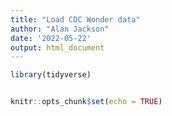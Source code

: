 ```yaml
---
title: "Load CDC Wonder data"
author: "Alan Jackson"
date: '2022-05-22'
output: html_document
---
```


```r
library(tidyverse)


knitr::opts_chunk$set(echo = TRUE)
```

